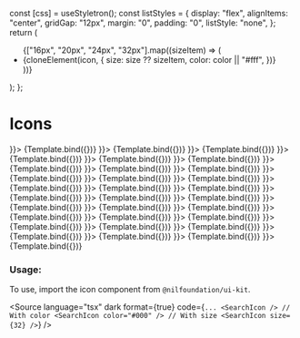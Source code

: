 
<Meta title="Media/Icons" component={HeartIcon} />

  const [css] = useStyletron();
  const listStyles = {
    display: "flex",
    alignItems: "center",
    gridGap: "12px",
    margin: "0",
    padding: "0",
    listStyle: "none",
  };
  return (
    <ul className={css(listStyles)}>
      {["16px", "20px", "24px", "32px"].map((sizeItem) => (
        <li key={sizeItem}>
          {cloneElement(icon, {
            size: size ?? sizeItem,
            color: color || "#fff",
          })}
        </li>
      ))}
    </ul>
  );
};

# Icons

<Canvas isColumn={true}>
  <Story name="Heart" args={{ icon: <HeartIcon /> }}>
    {Template.bind({})}
  </Story>
  <Story name="Search" args={{ icon: <SearchIcon /> }}>
    {Template.bind({})}
  </Story>
  <Story name="Complete" args={{ icon: <CompleteIcon /> }}>
    {Template.bind({})}
  </Story>
  <Story name="Cancel" args={{ icon: <CancelIcon /> }}>
    {Template.bind({})}
  </Story>
  <Story name="Close" args={{ icon: <CloseIcon /> }}>
    {Template.bind({})}
  </Story>
  <Story name="Warning" args={{ icon: <WarningIcon /> }}>
    {Template.bind({})}
  </Story>
  <Story name="Info" args={{ icon: <InfoIcon /> }}>
    {Template.bind({})}
  </Story>
  <Story name="Menu" args={{ icon: <MenuIcon /> }}>
    {Template.bind({})}
  </Story>
  <Story name="Profile" args={{ icon: <ProfileIcon /> }}>
    {Template.bind({})}
  </Story>
  <Story name="Resize" args={{ icon: <ResizeIcon /> }}>
    {Template.bind({})}
  </Story>
  <Story name="Plus" args={{ icon: <PlusIcon /> }}>
    {Template.bind({})}
  </Story>
  <Story name="Minus" args={{ icon: <MinusIcon /> }}>
    {Template.bind({})}
  </Story>
  <Story name="Login" args={{ icon: <LoginIcon /> }}>
    {Template.bind({})}
  </Story>
  <Story name="Logout" args={{ icon: <LogoutIcon /> }}>
    {Template.bind({})}
  </Story>
  <Story name="Fit To Screen" args={{ icon: <FitToScreenIcon /> }}>
    {Template.bind({})}
  </Story>
  <Story name="Code" args={{ icon: <CodeIcon /> }}>
    {Template.bind({})}
  </Story>
  <Story name="Chart" args={{ icon: <ChartIcon /> }}>
    {Template.bind({})}
  </Story>
  <Story name="Chevron Down" args={{ icon: <ChevronDownIcon /> }}>
    {Template.bind({})}
  </Story>
  <Story name="Chevron Up" args={{ icon: <ChevronUpIcon /> }}>
    {Template.bind({})}
  </Story>
  <Story name="Chevron Right" args={{ icon: <ChevronRightIcon /> }}>
    {Template.bind({})}
  </Story>
  <Story name="Chevron Left" args={{ icon: <ChevronLeftIcon /> }}>
    {Template.bind({})}
  </Story>
  <Story name="Caret Up" args={{ icon: <CaretUpIcon /> }}>
    {Template.bind({})}
  </Story>
  <Story name="Caret Down" args={{ icon: <CaretDownIcon /> }}>
    {Template.bind({})}
  </Story>
  <Story name="Github" args={{ icon: <GithubIcon /> }}>
    {Template.bind({})}
  </Story>
  <Story name="Separator" args={{ icon: <SeparatorIcon /> }}>
    {Template.bind({})}
  </Story>
  <Story name="Twitter" args={{ icon: <TwitterIcon /> }}>
    {Template.bind({})}
  </Story>
  <Story name="Linkedin" args={{ icon: <LinkedinIcon /> }}>
    {Template.bind({})}
  </Story>
  <Story name="Discord" args={{ icon: <DiscordIcon /> }}>
    {Template.bind({})}
  </Story>
  <Story name="Telegram" args={{ icon: <TelegramIcon /> }}>
    {Template.bind({})}
  </Story>
  <Story name="Arrow Up" args={{ icon: <ArrowUpIcon /> }}>
    {Template.bind({})}
  </Story>
  <Story name="Dots" args={{ icon: <DotsIcon /> }}>
    {Template.bind({})}
  </Story>
</Canvas>

<ArgsTable of={HeartIcon} />

### Usage:

To use, import the icon component from `@nilfoundation/ui-kit`.

<Source
  language="tsx"
  dark
  format={true}
  code={`
        ...
        <SearchIcon />
        // With color
        <SearchIcon color="#000" />
        // With size
        <SearchIcon size={32} />
  `}
/>
